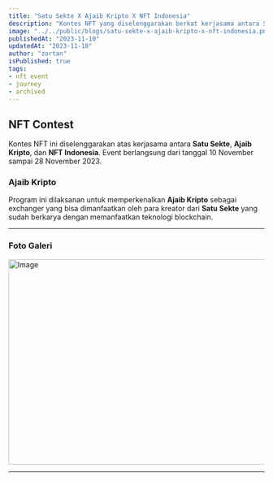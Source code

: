 ```yaml
---
title: "Satu Sekte X Ajaib Kripto X NFT Indonesia"
description: "Kontes NFT yang diselenggarakan berkat kerjasama antara Satu Sekte, Ajaib Kripto, dan NFT Indonesia."
image: "../../public/blogs/satu-sekte-x-ajaib-kripto-x-nft-indonesia.png"
publishedAt: "2023-11-10"
updatedAt: "2023-11-10"
author: "zortan"
isPublished: true
tags:
- nft event
- journey
- archived
---
```


## NFT Contest

Kontes NFT ini diselenggarakan atas kerjasama antara **Satu Sekte**, **Ajaib Kripto**, dan **NFT Indonesia**. Event berlangsung dari tanggal 10 November sampai 28 November 2023.

### Ajaib Kripto

Program ini dilaksanan untuk memperkenalkan **Ajaib Kripto** sebagai exchanger yang bisa dimanfaatkan oleh para kreator dari **Satu Sekte** yang sudah berkarya dengan memanfaatkan teknologi blockchain.

---

### Foto Galeri

<Image
  src="https://ipfs.io/ipfs/Qme4RHiGt6CoreJd6aeBiZ9K1avsN89uwVWcE1WJzodMJd/satu-sekte-x-ajaib-kripto-x-nft-indonesia.png"
  width="718"
  height="404"
  alt="Image"
  sizes="100vw"
/>

---